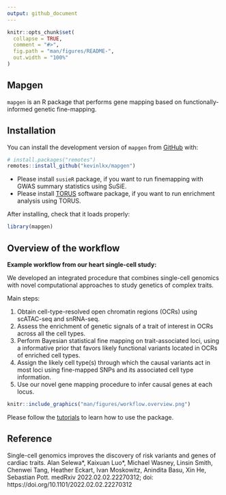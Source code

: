 ```yaml
---
output: github_document
---
```


<!-- README.md is generated from README.Rmd. Please edit that file -->

```r
knitr::opts_chunk$set(
  collapse = TRUE,
  comment = "#>",
  fig.path = "man/figures/README-",
  out.width = "100%"
)
```

## Mapgen

<!-- badges: start -->
<!-- badges: end -->

`mapgen` is an R package that performs gene mapping based on functionally-informed genetic fine-mapping.

## Installation

You can install the development version of `mapgen` from [GitHub](https://github.com/xinhe-lab/mapgen) with:

```r
# install.packages("remotes")
remotes::install_github("kevinlkx/mapgen")
```

* Please install `susieR` package, if you want to 
run finemapping with GWAS summary statistics using SuSiE. 
* Please install [TORUS](https://github.com/xqwen/torus) software package, 
if you want to run enrichment analysis using TORUS. 

After installing, check that it loads properly:
```r
library(mapgen)
```

## Overview of the workflow

**Example workflow from our heart single-cell study:**

We developed an integrated procedure that combines single-cell genomics with 
novel computational approaches to study genetics of complex traits.

Main steps:

   1. Obtain cell-type-resolved open chromatin regions (OCRs) using scATAC-seq and snRNA-seq. 
   2. Assess the enrichment of genetic signals of a trait of interest in OCRs across all the cell types.
   3. Perform Bayesian statistical fine mapping on trait-associated loci, 
   using a informative prior that favors likely 
   functional variants located in OCRs of enriched cell types. 
   4. Assign the likely cell type(s) through which the causal variants act in most loci 
   using fine-mapped SNPs and its associated cell type information.
   5. Use our novel gene mapping procedure to infer causal genes at each locus. 

```r
knitr::include_graphics("man/figures/workflow.overview.png")
```

Please follow the [tutorials](https://kevinlkx.github.io/mapgen/articles/index.html) 
to learn how to use the package. 

## Reference

Single-cell genomics improves the discovery of risk variants and genes of cardiac traits.
Alan Selewa\*, Kaixuan Luo\*, Michael Wasney, Linsin Smith, Chenwei Tang, Heather Eckart, Ivan Moskowitz, Anindita Basu, Xin He, Sebastian Pott.
medRxiv 2022.02.02.22270312; doi: https://doi.org/10.1101/2022.02.02.22270312
